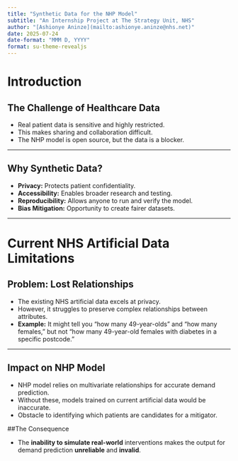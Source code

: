 ```yaml
---
title: "Synthetic Data for the NHP Model"
subtitle: "An Internship Project at The Strategy Unit, NHS"
author: "[Ashionye Aninze](mailto:ashionye.aninze@nhs.net)"
date: 2025-07-24 
date-format: "MMM D, YYYY"
format: su-theme-revealjs
---
```


# Introduction

## The Challenge of Healthcare Data

* Real patient data is sensitive and highly restricted.
* This makes sharing and collaboration difficult.
* The NHP model is open source, but the data is a blocker.

---

## Why Synthetic Data?

* **Privacy:** Protects patient confidentiality.
* **Accessibility:** Enables broader research and testing.
* **Reproducibility:** Allows anyone to run and verify the model.
* **Bias Mitigation:** Opportunity to create fairer datasets.

---

# Current NHS Artificial Data Limitations

## Problem: Lost Relationships

* The existing NHS artificial data excels at privacy.
* However, it struggles to preserve complex relationships between attributes.
* **Example:** It might tell you "how many 49-year-olds" and "how many females," but not "how many 49-year-old females with diabetes in a specific postcode."

---

## Impact on NHP Model

* NHP model relies on multivariate relationships for accurate demand prediction.
* Without these, models trained on current artificial data would be inaccurate.
* Obstacle to identifying which patients are candidates for a mitigator.

##The Consequence 

* The **inability to simulate real-world** interventions makes the output for demand prediction **unreliable** and **invalid**. 


